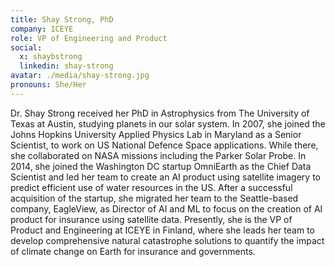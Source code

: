 ```yaml
---
title: Shay Strong, PhD
company: ICEYE
role: VP of Engineering and Product
social:
  x: shaybstrong
  linkedin: shay-strong
avatar: ./media/shay-strong.jpg
pronouns: She/Her
---
```

Dr. Shay Strong received her PhD in Astrophysics from The University of Texas at Austin, studying planets in our solar system. In 2007, she joined the Johns Hopkins University Applied Physics Lab in Maryland as a Senior Scientist, to work on US National Defence Space applications. While there, she collaborated on NASA missions including the Parker Solar Probe. In 2014, she joined the Washington DC startup OmniEarth as the Chief Data Scientist and led her team to create an AI product using satellite imagery to predict efficient use of water resources in the US. After a successful acquisition of the startup, she migrated her team to the Seattle-based company, EagleView, as Director of AI and ML to focus on the creation of AI product for insurance using satellite data. Presently, she is the VP of Product and Engineering at ICEYE in Finland, where she leads her team to develop comprehensive natural catastrophe solutions to quantify the impact of climate change on Earth for insurance and governments.